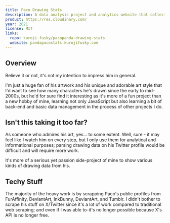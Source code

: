 ```yaml
---
title: Paco Drawing Stats
description: A data analysis project and analytics website that collects and parses drawing data from a furry artist and illustrator, Paco Panda.
product: https://res.cloudinary.com/
year: 2021
license: MIT
links:
  repo: kuroji-fusky/pacopanda-drawing-stats
  website: pandapacostats.kurojifusky.com
---
```


## Overview

Believe it or not, it's not my intention to impress him in general.

I'm just a huge fan of his artwork and his unique and adorable art style that I'd want to see how many characters he's drawn since the early to mid-2000s, but he'd for sure find it interesting as it's more of a fun project than a new hobby of mine, learning not only JavaScript but also learning a bit of back-end and basic data management in the process of other projects I do.

## Isn't this taking it too far?

As someone who admires his art, yes... to some extent. Well, sure - it may feel like I watch him on every step, but I only use them for analytical and informational purposes; parsing drawing data on his Twitter profile would be difficult and will require more work.

It's more of a serious yet passion side-project of mine to show various kinds of drawing data from his.

## Techy Stuff

The majority of the heavy work is by scrapping Paco's public profiles from FurAffinity, DeviantArt, InkBunny, DeviantArt, and Tumblr. I didn't bother to scrape his stuff on X/Twitter since it's a lot of work compared to traditional web scraping; and even if I was able to-it's no longer possible because X's API is no longer free.
